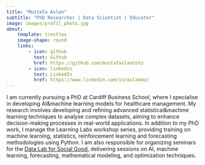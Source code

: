 ```yaml
---
title: "Mustafa Aslan"
subtitle: "PhD Researcher | Data Scientist | Educator"
image: images/profil_photo.jpg
about:
    template: trestles
    image-shape: round
    links:
        - icon: github
          text: Github
          href: https://github.com/mustafaslanCoto
        - icon: linkedin
          text: LinkedIn
          href: https://www.linkedin.com/in/aslanmu/
---
```


I am currently pursuing a PhD at Cardiff Business School, where I specialise in developing AI&machine learning models for healthcare management. My research involves developing and refining advanced statistical&machine learning techniques to analyse complex datasets, aiming to enhance decision-making processes in real-world applications. In addition to my PhD work, I manage the Learning Labs workshop series, providing training on machine learning, statistics, reinforcement learning and forecasting methodologies using Python. I am also responsible for organizing seminars for the [Data Lab for Social Good](https://www.cardiff.ac.uk/research/explore/research-units/data-lab-for-social-good), delivering sessions on AI, machine learning, forecasting, mathematical modeling, and optimization techniques.